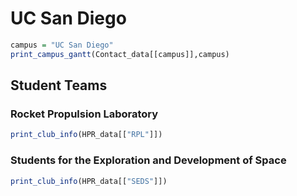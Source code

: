 # UC San Diego

```r
campus = "UC San Diego"
print_campus_gantt(Contact_data[[campus]],campus)

```

## Student Teams


### Rocket Propulsion Laboratory

```r

print_club_info(HPR_data[["RPL"]])


```


### Students for the Exploration and Development of Space

```r

print_club_info(HPR_data[["SEDS"]])


```

